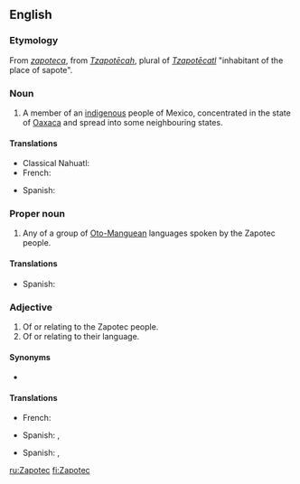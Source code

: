 ==English==
{{wikipedia}}

===Etymology===
From {{etyl|es|en}} ''[[zapoteca]]'', from {{etyl|nah|en}} ''[[Tzapotēcah]]'', plural of ''[[Tzapotēcatl]]'' "inhabitant of the place of sapote".

===Noun===
{{en-noun}}

# A member of an [[indigenous]] people of Mexico, concentrated in the state of [[Oaxaca]] and spread into some neighbouring states.

====Translations====
{{trans-top|member of indigenous people of Mexico}}
* Classical Nahuatl: {{t|nci|Tzapotecatl}}
* French: {{t|fr|Zapothèque}}
{{trans-mid}}
* Spanish: {{t+|es|zapoteca|m}}
{{trans-bottom}}

===Proper noun===
{{en-proper noun}}

# Any of a group of [[Oto-Manguean]] languages spoken by the Zapotec people.

====Translations====
{{trans-top|any of a group of Oto-Manguean languages spoken by the Zapotec people}}
* Spanish: {{t+|es|zapoteco|m}}
{{trans-mid}}
{{trans-bottom}}

===Adjective===
{{en-adj|-}}

# Of or relating to the Zapotec people.
# Of or relating to their language.

====Synonyms====
* {{l|en|Zapotecan}}

====Translations====
{{trans-top|of or relating to the Zapotec people}}
* French: {{t|fr|zapothèque}}
{{trans-mid}}
* Spanish: {{t+|es|zapoteco|m}}, {{t+|es|zapoteca|f}}
{{trans-bottom}}

{{trans-top|of or relating to their language}}
{{trans-mid}}
* Spanish: {{t+|es|zapoteco|m}}, {{t+|es|zapoteca|f}}
{{trans-bottom}}

[[ru:Zapotec]]
[[fi:Zapotec]]